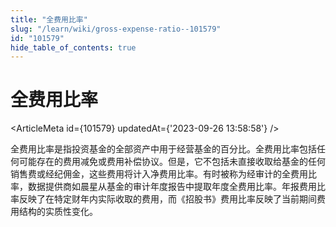 ```yaml
---
title: "全费用比率"
slug: "/learn/wiki/gross-expense-ratio--101579"
id: "101579"
hide_table_of_contents: true
---
```



# 全费用比率

<ArticleMeta id={101579} updatedAt={'2023-09-26 13:58:58'} />
<div className='border-solid border-b border-t-0 my-4 border-[var(--ifm-color-gray-300)]' />

全费用比率是指投资基金的全部资产中用于经营基金的百分比。全费用比率包括任何可能存在的费用减免或费用补偿协议。但是，它不包括未直接收取给基金的任何销售费或经纪佣金，这些费用将计入净费用比率。有时被称为经审计的全费用比率，数据提供商如晨星从基金的审计年度报告中提取年度全费用比率。年报费用比率反映了在特定财年内实际收取的费用，而《招股书》费用比率反映了当前期间费用结构的实质性变化。
